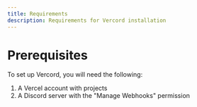 ```yaml
---
title: Requirements
description: Requirements for Vercord installation
---
```


# Prerequisites

To set up Vercord, you will need the following:

1. A Vercel account with projects
2. A Discord server with the "Manage Webhooks" permission
